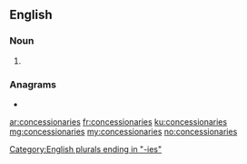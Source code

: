 ==English==

===Noun===
{{head|en|noun plural form}}

# {{plural of|concessionary|lang=en}}

===Anagrams===
* {{l|en|concessionaires}}

[[Category:English plurals ending in "-ies"]]

[[ar:concessionaries]]
[[fr:concessionaries]]
[[ku:concessionaries]]
[[mg:concessionaries]]
[[my:concessionaries]]
[[no:concessionaries]]